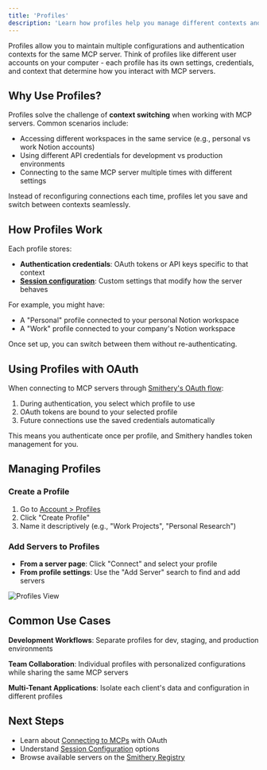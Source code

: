 ```yaml
---
title: 'Profiles'
description: 'Learn how profiles help you manage different contexts and credentials when connecting to MCP servers.'
---
```


Profiles allow you to maintain multiple configurations and authentication contexts for the same MCP server. Think of profiles like different user accounts on your computer - each profile has its own settings, credentials, and context that determine how you interact with MCP servers.

## Why Use Profiles?

Profiles solve the challenge of **context switching** when working with MCP servers. Common scenarios include:

- Accessing different workspaces in the same service (e.g., personal vs work Notion accounts)
- Using different API credentials for development vs production environments
- Connecting to the same MCP server multiple times with different settings

Instead of reconfiguring connections each time, profiles let you save and switch between contexts seamlessly.

## How Profiles Work

Each profile stores:

- **Authentication credentials**: OAuth tokens or API keys specific to that context
- **[Session configuration](/build/session-config)**: Custom settings that modify how the server behaves

For example, you might have:
- A "Personal" profile connected to your personal Notion workspace
- A "Work" profile connected to your company's Notion workspace

Once set up, you can switch between them without re-authenticating.

## Using Profiles with OAuth

When connecting to MCP servers through [Smithery's OAuth flow](/use/connect#connecting-with-oauth):

1. During authentication, you select which profile to use
2. OAuth tokens are bound to your selected profile
3. Future connections use the saved credentials automatically

This means you authenticate once per profile, and Smithery handles token management for you.

## Managing Profiles

### Create a Profile

1. Go to [Account > Profiles](https://smithery.ai/account/profiles)
2. Click "Create Profile"
3. Name it descriptively (e.g., "Work Projects", "Personal Research")

### Add Servers to Profiles

- **From a server page**: Click "Connect" and select your profile
- **From profile settings**: Use the "Add Server" search to find and add servers

![Profiles View](/images/profiles.png)

## Common Use Cases

**Development Workflows**: Separate profiles for dev, staging, and production environments

**Team Collaboration**: Individual profiles with personalized configurations while sharing the same MCP servers

**Multi-Tenant Applications**: Isolate each client's data and configuration in different profiles

## Next Steps

- Learn about [Connecting to MCPs](/use/connect) with OAuth
- Understand [Session Configuration](/build/session-config) options
- Browse available servers on the [Smithery Registry](https://smithery.ai)
